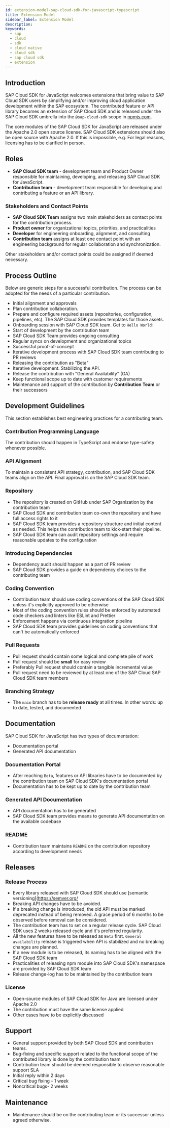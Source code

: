 ```yaml
---
id: extension-model-sap-cloud-sdk-for-javascript-typescript
title: Extension Model
sidebar_label: Extension Model
description:
keywords:
  - sap
  - cloud
  - sdk
  - cloud native
  - cloud sdk
  - sap cloud sdk
  - extension
---
```


## Introduction

SAP Cloud SDK for JavaScript welcomes extensions that bring value to SAP Cloud SDK users by simplifying and/or improving cloud application development within the SAP ecosystem.
The contributed feature or API library becomes an extension of SAP Cloud SDK and is released under the SAP Cloud SDK umbrella into the `@sap-cloud-sdk` scope in [npmjs.com](https://www.npmjs.com/).

The core modules of the SAP Cloud SDK for JavaScript are released under the Apache 2.0 open source license.
SAP Cloud SDK extensions should also be open source with Apache 2.0.
If this is impossible, e.g. For legal reasons, licensing has to be clarified in person.

## Roles

- **SAP Cloud SDK team** - development team and Product Owner responsible for maintaining, developing, and releasing SAP Cloud SDK for JavaScript.
- **Contribution team** - development team responsible for developing and contributing a feature or an API library.

### Stakeholders and Contact Points

- **SAP Cloud SDK Team** assigns two main stakeholders as contact points for the contribution process.
- **Product owner** for organizational topics, priorities, and practicalities
- **Developer** for engineering onboarding, alignment, and consulting
- **Contribution team** assigns at least one contact point with an engineering background for regular collaboration and synchronization.

Other stakeholders and/or contact points could be assigned if deemed necessary.

## Process Outline

Below are generic steps for a successful contribution.
The process can be adopted for the needs of a particular contribution.

- Initial alignment and approvals
- Plan contribution collaboration.
- Prepare and configure required assets (repositories, configuration, pipelines, etc). The SAP Cloud SDK provides templates for those assets.
- Onboarding session with SAP Cloud SDK team.
  Get to `Hello World!`
- Start of development by the contribution team
- SAP Cloud SDK Team provides ongoing consulting
- Regular syncs on development and organizational topics
- Successful proof-of-concept
- Iterative development process with SAP Cloud SDK team contributing to PR reviews
- Releasing the contribution as "Beta"
- Iterative development.
  Stabilizing the API.
- Release the contribution with "General Availability" (GA)
- Keep functional scope up to date with customer requirements
- Maintenance and support of the contribution by **Contribution Team** or their successors

## Development Guidelines

This section establishes best engineering practices for a contributing team.

### Contribution Programming Language

The contribution should happen in TypeScript and endorse type-safety whenever possible.

### API Alignment

To maintain a consistent API strategy, contribution, and SAP Cloud SDK teams align on the API.
Final approval is on the SAP Cloud SDK team.

### Repository

- The repository is created on GitHub under SAP Organization by the contribution team
- SAP Cloud SDK and contribution team co-own the repository and have full access rights to it
- SAP Cloud SDK team provides a repository structure and initial content as needed.
  This helps the contribution team to kick-start their pipeline.
- SAP Cloud SDK team can audit repository settings and require reasonable updates to the configuration

### Introducing Dependencies

- Dependency audit should happen as a part of PR review
- SAP Cloud SDK provides a guide on dependency choices to the contributing team

### Coding Convention

- Contribution team should use coding conventions of the SAP Cloud SDK unless it's explicitly approved to be otherwise
- Most of the coding convention rules should be enforced by automated code checkers and linters like ESLint and Prettier
- Enforcement happens via continuous integration pipeline
- SAP Cloud SDK team provides guidelines on coding conventions that can't be automatically enforced

### Pull Requests

- Pull request should contain some logical and complete pile of work
- Pull request should be **small** for easy review
- Preferably Pull request should contain a tangible incremental value
- Pull request need to be reviewed by at least one of the SAP Cloud SAP Cloud SDK team members

### Branching Strategy

- The `main` branch has to be **release ready** at all times.
  In other words: up to date, tested, and documented

## Documentation

SAP Cloud SDK for JavaScript has two types of documentation:

- Documentation portal
- Generated API documentation

### Documentation Portal

- After reaching `Beta`, features or API libraries have to be documented by the contribution team on SAP Cloud SDK's documentation portal
- Documentation has to be kept up to date by the contribution team

### Generated API Documentation

- API documentation has to be generated
- SAP Cloud SDK team provides means to generate API documentation on the available codebase

### README

- Contribution team maintains `README` on the contribution repository according to development needs

## Releases

### Release Process

- Every library released with SAP Cloud SDK should use [semantic versioning](https://semver.org/
- Breaking API changes have to be avoided.
- If a breaking change is introduced, the old API must be marked deprecated instead of being removed.
  A grace period of 6 months to be observed before removal can be considered.
- The contribution team has to set on a regular release cycle.
  SAP Cloud SDK uses 2 weeks released cycle and it's preferred regularity.
- All the new features have to be released as `Beta` first.
  `General availability` release is triggered when API is stabilized and no breaking changes are planned.
- If a new module is to be released, its naming has to be aligned with the SAP Cloud SDK team
- Practicalities of releasing npm module into SAP Cloud SDK's namespace are provided by SAP Cloud SDK team
- Release change-log has to be maintained by the contribution team

### License

- Open-source modules of SAP Cloud SDK for Java are licensed under Apache 2.0
- The contribution must have the same license applied
- Other cases have to be explicitly discussed

## Support

- General support provided by both SAP Cloud SDK and contribution teams.
- Bug-fixing and specific support related to the functional scope of the contributed library is done by the contribution team
- Contribution team should be deemed responsible to observe reasonable support SLA
- Initial reply within 2 days
- Critical bug fixing - 1 week
- Noncritical bugs- 2 weeks

## Maintenance

- Maintenance should be on the contributing team or its successor unless agreed otherwise.
